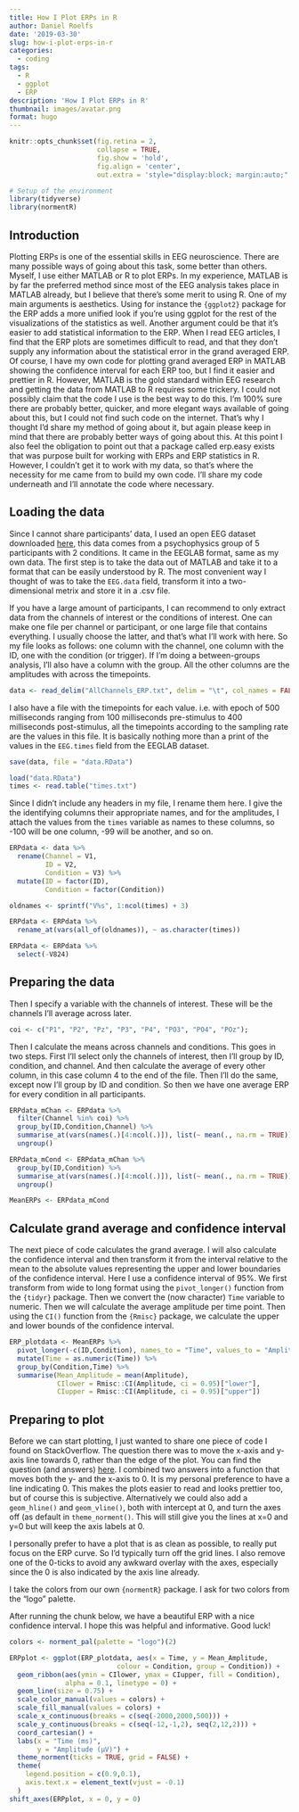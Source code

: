 ```yaml
---
title: How I Plot ERPs in R
author: Daniel Roelfs
date: '2019-03-30'
slug: how-i-plot-erps-in-r
categories:
  - coding
tags:
  - R
  - ggplot
  - ERP
description: 'How I Plot ERPs in R'
thumbnail: images/avatar.png
format: hugo
---
```


```r
knitr::opts_chunk$set(fig.retina = 2,
                      collapse = TRUE,
                      fig.show = 'hold', 
                      fig.align = 'center',
                      out.extra = 'style="display:block; margin:auto;"')
```

```r
# Setup of the environment
library(tidyverse)
library(normentR)
```

## Introduction

Plotting ERPs is one of the essential skills in EEG neuroscience. There are many possible ways of going about this task, some better than others. Myself, I use either MATLAB or R to plot ERPs. In my experience, MATLAB is by far the preferred method since most of the EEG analysis takes place in MATLAB already, but I believe that there’s some merit to using R. One of my main arguments is aesthetics. Using for instance the `{ggplot2}` package for the ERP adds a more unified look if you’re using ggplot for the rest of the visualizations of the statistics as well. Another argument could be that it’s easier to add statistical information to the ERP. When I read EEG articles, I find that the ERP plots are sometimes difficult to read, and that they don’t supply any information about the statistical error in the grand averaged ERP. Of course, I have my own code for plotting grand averaged ERP in MATLAB showing the confidence interval for each ERP too, but I find it easier and prettier in R.
However, MATLAB is the gold standard within EEG research and getting the data from MATLAB to R requires some trickery. I could not possibly claim that the code I use is the best way to do this. I’m 100% sure there are probably better, quicker, and more elegant ways available of going about this, but I could not find such code on the internet. That’s why I thought I’d share my method of going about it, but again please keep in mind that there are probably better ways of going about this.
At this point I also feel the obligation to point out that a package called erp.easy exists that was purpose built for working with ERPs and ERP statistics in R. However, I couldn’t get it to work with my data, so that’s where the necessity for me came from to build my own code. I’ll share my code underneath and I’ll annotate the code where necessary.

## Loading the data

Since I cannot share participants' data, I used an open EEG dataset downloaded [here](https://sccn.ucsd.edu/~arno/fam2data/publicly_available_EEG_data.html){target="_blank"}, this data comes from a psychophysics group of 5 participants with 2 conditions. It came in the EEGLAB format, same as my own data. The first step is to take the data out of MATLAB and take it to a format that can be easily understood by R. The most convenient way I thought of was to take the `EEG.data` field, transform it into a two-dimensional metrix and store it in a .csv file.

If you have a large amount of participants, I can recommend to only extract data from the channels of interest or the conditions of interest. One can make one file per channel or participant, or one large file that contains everything. I usually choose the latter, and that's what I'll work with here. So my file looks as follows: one column with the channel, one column with the ID, one with the condition (or trigger). If I'm doing a between-groups analysis, I'll also have a column with the group. All the other columns are the amplitudes with across the timepoints.

```r
data <- read_delim("AllChannels_ERP.txt", delim = "\t", col_names = FALSE)
```

I also have a file with the timepoints for each value. i.e. with epoch of 500 milliseconds ranging from 100 milliseconds pre-stimulus to 400 milliseconds post-stimulus, all the timepoints according to the sampling rate are the values in this file. It is basically nothing more than a print of the values in the `EEG.times` field from the EEGLAB dataset.

```r
save(data, file = "data.RData")
```

```r
load("data.RData")
times <- read.table("times.txt")
```

Since I didn't include any headers in my file, I rename them here. I give the the identifying columns their appropriate names, and for the amplitudes, I attach the values from the `times` variable as names to these columns, so -100 will be one column, -99 will be another, and so on.

```r
ERPdata <- data %>%
  rename(Channel = V1,
         ID = V2,
         Condition = V3) %>%
  mutate(ID = factor(ID),
         Condition = factor(Condition))

oldnames <- sprintf("V%s", 1:ncol(times) + 3)

ERPdata <- ERPdata %>% 
  rename_at(vars(all_of(oldnames)), ~ as.character(times))
```

```r
ERPdata <- ERPdata %>%
  select(-V824)
```

## Preparing the data

Then I specify a variable with the channels of interest. These will be the channels I'll average across later.

```r
coi <- c("P1", "P2", "Pz", "P3", "P4", "PO3", "PO4", "POz");
```

Then I calculate the means across channels and conditions. This goes in two steps. First I'll select only the channels of interest, then I'll group by ID, condition, and channel. And then calculate the average of every other column, in this case column 4 to the end of the file. Then I'll do the same, except now I'll group by ID and condition. So then we have one average ERP for every condition in all participants.

```r
ERPdata_mChan <- ERPdata %>%
  filter(Channel %in% coi) %>%
  group_by(ID,Condition,Channel) %>%
  summarise_at(vars(names(.)[4:ncol(.)]), list(~ mean(., na.rm = TRUE))) %>%
  ungroup()

ERPdata_mCond <- ERPdata_mChan %>%
  group_by(ID,Condition) %>%
  summarise_at(vars(names(.)[4:ncol(.)]), list(~ mean(., na.rm = TRUE))) %>%
  ungroup()

MeanERPs <- ERPdata_mCond
```

## Calculate grand average and confidence interval

The next piece of code calculates the grand average. I will also calculate the confidence interval and then transform it from the interval relative to the mean to the absolute values representing the upper and lower boundaries of the confidence interval. Here I use a confidence interval of 95%. We first transform from wide to long format using the `pivot_longer()` function from the `{tidyr}` package. Then we convert the (now character) `Time` variable to numeric. Then we will calculate the average amplitude per time point. Then using the `CI()` function from the `{Rmisc}` package, we calculate the upper and lower bounds of the confidence interval.

```r
ERP_plotdata <- MeanERPs %>%
  pivot_longer(-c(ID,Condition), names_to = "Time", values_to = "Amplitude") %>%
  mutate(Time = as.numeric(Time)) %>%
  group_by(Condition,Time) %>%
  summarise(Mean_Amplitude = mean(Amplitude),
            CIlower = Rmisc::CI(Amplitude, ci = 0.95)["lower"],
            CIupper = Rmisc::CI(Amplitude, ci = 0.95)["upper"])
```

## Preparing to plot
Before we can start plotting, I just wanted to share one piece of code I found on StackOverflow. The question there was to move the x-axis and y-axis line towards 0, rather than the edge of the plot. You can find the question (and answers) [here](https://stackoverflow.com/questions/39071002/moving-x-or-y-axis-together-with-tick-labels-to-the-middle-of-a-single-ggplot-n){target="_blank"}. I combined two answers into a function that moves both the y- and the x-axis to 0. It is my personal preference to have a line indicating 0. This makes the plots easier to read and looks prettier too, but of course this is subjective. Alternatively we could also add a `geom_hline()` and `geom_vline()`, both with intercept at 0, and turn the axes off (as default in `theme_norment()`. This will still give you the lines at x=0 and y=0 but will keep the axis labels at 0.

I personally prefer to have a plot that is as clean as possible, to really put focus on the ERP curve. So I’d typically turn off the grid lines. I also remove one of the 0-ticks to avoid any awkward overlay with the axes, especially since the 0 is also indicated by the axis line already. 

I take the colors from our own  `{normentR}` package. I ask for two colors from the "logo" palette. 

After running the chunk below, we have a beautiful ERP with a nice confidence interval. I hope this was helpful and informative. Good luck!

```r
colors <- norment_pal(palette = "logo")(2)

ERPplot <- ggplot(ERP_plotdata, aes(x = Time, y = Mean_Amplitude, 
                           colour = Condition, group = Condition)) + 
  geom_ribbon(aes(ymin = CIlower, ymax = CIupper, fill = Condition), 
              alpha = 0.1, linetype = 0) + 
  geom_line(size = 0.75) + 
  scale_color_manual(values = colors) + 
  scale_fill_manual(values = colors) + 
  scale_x_continuous(breaks = c(seq(-2000,2000,500))) + 
  scale_y_continuous(breaks = c(seq(-12,-1,2), seq(2,12,2))) + 
  coord_cartesian() +
  labs(x = "Time (ms)", 
       y = "Amplitude (µV)") + 
  theme_norment(ticks = TRUE, grid = FALSE) +
  theme(
    legend.position = c(0.9,0.1),
    axis.text.x = element_text(vjust = -0.1)
  )
shift_axes(ERPplot, x = 0, y = 0)
```

